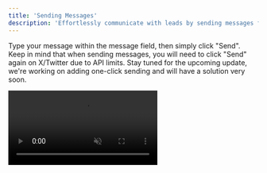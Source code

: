 ```yaml
---
title: 'Sending Messages'
description: 'Effortlessly communicate with leads by sending messages from your inbox.'
---
```


Type your message within the message field, then simply click "Send". Keep in mind that when sending messages, you will need to click "Send" again on X/Twitter due to API limits. Stay tuned for the upcoming update, we're working on adding one-click sending and will have a solution very soon.

<video autoplay="true" muted="true" loop playsinline className="w-full aspect-video" src="/videos/guides_send_msg.mp4" />

Improve your messaging speed and consistency by using [quick replies](/inbox/quickreplies/use)!

<video autoplay="true" muted="true" loop playsinline className="w-full aspect-video" src="/videos/guides_inbox_qr.mp4" />